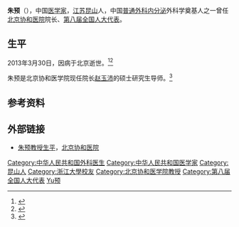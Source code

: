 {{Infobox_Person
|name=朱预
|image_name=
|box_width=
|caption=
|occupation=[[北京协和医院|北京协和医院]]院长
|period=1984年－1992年
|birth_name=
|other_names=
|foreign_names=
|english_names=
|sex=
|birth_date={{Birth date|1927|10|28}}
|birth_place={{ROC-1912}}[[江苏省|江苏省]][[昆山縣|昆山縣]]
|death_date={{Death date and age|2013|03|30|1927|10|28}}
|death_place={{CHN}}[[北京市|北京市]]
|nationality={{PRC}}
|residence=
|language=
|height=
|weight=
|party={{中国共产党}}
|religion=
|spouse=
|parents = 
|relatives=
|education=[[国立浙江大学|国立浙江大学]]（1947年－1953年）<br>[[美国|美国]][[费城|费城]][[宾夕法尼亚大学|宾夕法尼亚大学]]访问学者（1982年－1983年）
|past=北京协和医院外科住院医师（1953年－1959年）<br>北京协和医院普外科主治医师（1959年－1972年）<br>北京协和医院普外科副主任（1972年－1978年）<br>北京协和医院普外科主任（1978年－1984年）<br>北京协和医院院长、兼普外科主任（1984年－1992年）<br>[[中国协和医科大学|中国协和医科大学]]普外科[[教授|教授]]、[[硕士生导师|硕士生导师]]（1978年－1992年）<br>中国协和医科大学[[博士生导师|博士生导师]]（1987年－2002年）[[第八届全国人民代表大会代表名单|第八届全国人大代表]]、全国人大教科文卫委员会委员（1993年3月至1998年3月）<br>
|work=
|award=国家级有突出贡献的科技专家（1986年）<br>[[卫生部|卫生部]]授予“全国优秀院长”（1988年）
}}
'''朱预'''（{{bd|1927年|10月28日|2013年|3月30日|catIdx=Zhu朱预}}），中国[[医学家|医学家]]，[[江苏|江苏]][[昆山|昆山]]人，中国[[外科|普通外科]][[内分泌|内分泌]]外科学奠基人之一曾任[[北京协和医院|北京协和医院]]院长、[[第八届全国人大代表|第八届全国人大代表]]。

== 生平 ==
2013年3月30日，因病于北京逝世。<ref>{{cite news |author= |publisher= |location= |url=http://news.xinhuanet.com/2013-04/06/c_115283093.htm |title=我国杰出外科学家朱预逝世 |language=中文 |work=[[新华网|新华网]] |date=2013-04-06 |accessdate=2013-04-07 |archive-date=2015-11-22 |archive-url=https://web.archive.org/web/20151122182757/http://news.xinhuanet.com/2013-04/06/c_115283093.htm |dead-url=no }}</ref><ref>{{cite news|author=|publisher=|location=|url=http://www.pumch.cn/Item/9447.aspx|title=朱预教授去世讣告|language=中文|work=[[北京协和医院|北京协和医院]]|date=2013-04-01|accessdate=2013-04-07|archive-date=2015-11-22|archive-url=https://web.archive.org/web/20151122172248/http://www.pumch.cn/Item/9447.aspx|dead-url=yes}}</ref>

朱预是北京协和医学院现任院长[[赵玉沛|赵玉沛]]的硕士研究生导师。<ref>{{cite news|author=雍伟哲|publisher=|location=|url=http://www.cpst.net.cn/dzkjb/2007/0304/12%A3%AD1.htm|title=妙手丹心－记中华医学会外科分会主任委员赵玉沛|language=中文|work=[[大众科技报|大众科技报]]|date=2007-03-04|accessdate=2013-04-07}}{{dead link|date=2018年3月 |bot=InternetArchiveBot |fix-attempted=yes }}</ref>

== 参考资料 ==
{{reflist}}

== 外部链接 ==
*[https://web.archive.org/web/20130702181838/http://www.pumch.cn/Item/9461.aspx 朱预教授生平]，[[北京协和医院|北京协和医院]]

{{DEFAULTSORT:Zhu朱预}}
[[Category:中华人民共和国外科医生|Category:中华人民共和国外科医生]]
[[Category:中华人民共和国医学家|Category:中华人民共和国医学家]]
[[Category:昆山人|Category:昆山人]]
[[Category:浙江大學校友|Category:浙江大學校友]]
[[Category:北京协和医学院教授|Category:北京协和医学院教授]]
[[Category:第八届全国人大代表|Category:第八届全国人大代表]]
[[Category:朱姓|Yu预]]